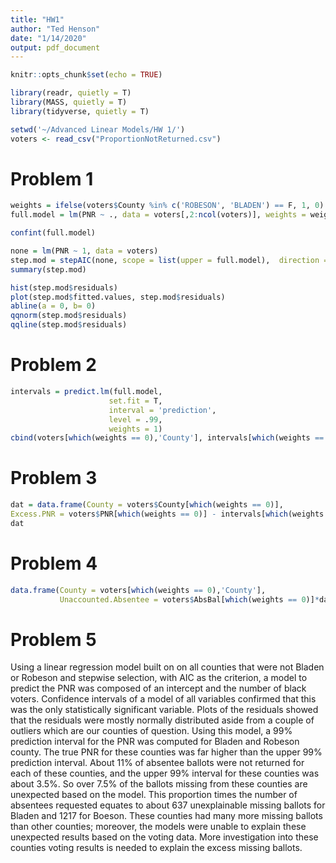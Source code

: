 ```yaml
---
title: "HW1"
author: "Ted Henson"
date: "1/14/2020"
output: pdf_document
---
```


```r
knitr::opts_chunk$set(echo = TRUE)
```

```r
library(readr, quietly = T)
library(MASS, quietly = T)
library(tidyverse, quietly = T)
```

```r
setwd('~/Advanced Linear Models/HW 1/')
voters <- read_csv("ProportionNotReturned.csv")
```

# Problem 1
```r
weights = ifelse(voters$County %in% c('ROBESON', 'BLADEN') == F, 1, 0)
full.model = lm(PNR ~ ., data = voters[,2:ncol(voters)], weights = weights)
```

```r
confint(full.model)
```

```r
none = lm(PNR ~ 1, data = voters)
step.mod = stepAIC(none, scope = list(upper = full.model),  direction = 'both')
summary(step.mod)
```

```r
hist(step.mod$residuals)
plot(step.mod$fitted.values, step.mod$residuals)
abline(a = 0, b= 0)
qqnorm(step.mod$residuals)
qqline(step.mod$residuals)
```


# Problem 2
```r

intervals = predict.lm(full.model,
                      set.fit = T,
                      interval = 'prediction',
                      level = .99,
                      weights = 1)
cbind(voters[which(weights == 0),'County'], intervals[which(weights == 0),])

```

# Problem 3
```r
dat = data.frame(County = voters$County[which(weights == 0)],
Excess.PNR = voters$PNR[which(weights == 0)] - intervals[which(weights == 0),'upr'])
dat

```

# Problem 4
```r
data.frame(County = voters[which(weights == 0),'County'],
           Unaccounted.Absentee = voters$AbsBal[which(weights == 0)]*dat$Excess.PNR)

```

# Problem 5
  Using a linear regression model built on on all counties that were not Bladen or Robeson and stepwise selection, with AIC as the criterion, a model to predict the PNR was composed of an intercept and the number of black voters. Confidence intervals of a model of all variables confirmed that this was the only statistically significant variable. Plots of the residuals showed that the residuals were mostly normally distributed aside from a couple of outliers which are our counties of question.
  Using this model, a 99% prediction interval for the PNR was computed for Bladen and Robeson county. The true PNR for these counties was far higher than the upper 99% prediction interval. 
  About 11% of absentee ballots were not returned for each of these counties, and the upper 99% interval for these counties was about 3.5%. So over 7.5% of the ballots missing from these counties are unexpected based on the model. This proportion times the number of absentees requested equates to about 637 unexplainable missing ballots for Bladen and 1217 for Boeson. These counties had many more missing ballots than other counties; moreover, the models were unable to explain these unexpected results based on the voting data. More investigation into these counties voting results is needed to explain the excess missing ballots.
  
